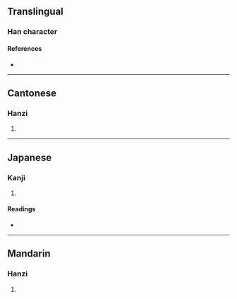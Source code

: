 {{character info/new}}
==Translingual==

===Han character===
{{Han char|rn=50|rad=巾|as=07|sn=10|four=49227|canj=LBFB|ids=⿰巾肖}}

====References====
* {{Han ref|kx=0331.290|dkj=08910|dj=0637.220|hdz=10739.180|uh=5E29|ud=24105|bh=D173|bd=53619}}

----

==Cantonese==

===Hanzi===
{{yue-hanzi|jyut=[[ciu3]]|y=chiu3}}

# {{defn|lang=yue|sort=巾07}}

----

==Japanese==

===Kanji===
{{ja-kanji|grade=|rs=巾07}}

# {{defn|lang=ja|sort=巾07}}

====Readings====
* {{ja-readings|on=[[せう]] (seu)|kun=[[はちまき]] (hachimaki), [[ずきん]] (zukin)}}

----

==Mandarin==

===Hanzi===
{{cmn-hanzi|pin=[[qiào]] ([[qiao4]])|wg=ch'iao<sup>4</sup>}}

# {{defn|lang=cmn|sort=巾07}}